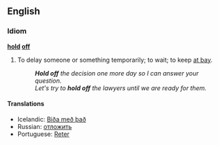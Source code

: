 ==English==

===Idiom===
'''[[hold]] [[off]]'''

# {{idiom}} To delay someone or something temporarily; to wait; to keep [[at bay]].
#: '''''Hold off''' the decision one more day so I can answer your question.''
#: ''Let's try to '''hold off''' the lawyers until we are ready for them.''

====Translations====

*Icelandic: [[Biða með það]]
*Russian: [[отложить]]
*Portuguese: [[Reter]]